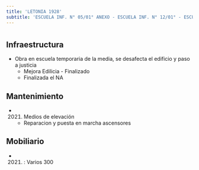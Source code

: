 ```yaml
---
title: 'LETONIA 1928'
subtitle: 'ESCUELA INF. N° 05/01° ANEXO - ESCUELA INF. N° 12/01° - ESCUELA INF. N° 05/01°'
---
```


#
## Infraestructura

* Obra en escuela temporaria de la media, se desafecta el edificio y paso a justicia 
    + Mejora Edilicia - Finalizado 
    + Finalizada el NA 






## Mantenimiento

*  (2021) Medios de elevación 
    + Reparacion y puesta en marcha ascensores





## Mobiliario

*  (2021) : Varios 300 



